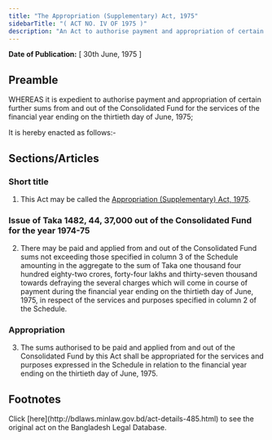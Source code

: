 ```yaml
---
title: "The Appropriation (Supplementary) Act, 1975"
sidebarTitle: "( ACT NO. IV OF 1975 )"
description: "An Act to authorise payment and appropriation of certain further sums from and out of the Consolidated Fund for the services of the financial year ending on the thirtieth day of June, 1975."
---
```


**Date of Publication:** [ 30th June, 1975 ]

## Preamble

WHEREAS it is expedient to authorise payment and appropriation of certain further sums from and out of the Consolidated Fund for the services of the financial year ending on the thirtieth day of June, 1975;

It is hereby enacted as follows:-

## Sections/Articles

### Short title

1. This Act may be called the [Appropriation (Supplementary) Act, 1975](/laws/act-485 "Appropriation (Supplementary) Act, 1975").

### Issue of Taka 1482, 44, 37,000 out of the Consolidated Fund for the year 1974-75

2. There may be paid and applied from and out of the Consolidated Fund sums not exceeding those specified in column 3 of the Schedule amounting in the aggregate to the sum of Taka one thousand four hundred eighty-two crores, forty-four lakhs and thirty-seven thousand towards defraying the several charges which will come in course of payment during the financial year ending on the thirtieth day of June, 1975, in respect of the services and purposes specified in column 2 of the Schedule.

### Appropriation

3. The sums authorised to be paid and applied from and out of the Consolidated Fund by this Act shall be appropriated for the services and purposes expressed in the Schedule in relation to the financial year ending on the thirtieth day of June, 1975.

## Footnotes

<Note>
  Click [here](http://bdlaws.minlaw.gov.bd/act-details-485.html) to see the original act on the Bangladesh Legal Database.
</Note>
